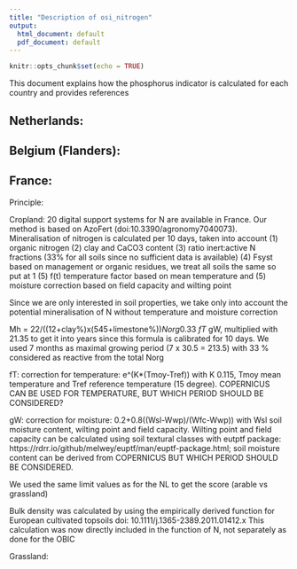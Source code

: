 ```yaml
---
title: "Description of osi_nitrogen"
output:
  html_document: default
  pdf_document: default
---
```


```r
knitr::opts_chunk$set(echo = TRUE)
```

This document explains how the phosphorus indicator is calculated for each country and provides references


## Netherlands:



## Belgium (Flanders): 

## France:

Principle:

Cropland:
20 digital support systems for N are available in France. Our method is based on AzoFert (doi:10.3390/agronomy7040073). 
Mineralisation of nitrogen is calculated per 10 days, taken into account (1) organic nitrogen (2) clay and CaCO3 content (3) ratio inert:active N fractions (33% for all soils since no sufficient data is available) (4) Fsyst based on management or organic residues, we treat all soils the same so put at 1 (5) f(t) temperature factor based on mean temperature and (5) moisture correction based on field capacity and wilting point 

Since we are only interested in soil properties, we take only into account the potential mineralisation of N without temperature and moisture correction 

Mh = 22/((12+clay%)x(545+limestone%))*Norg*0.33 *fT * gW, multiplied with 21.35 to get it into years since this formula is calibrated for 10 days. We used 7 months as maximal growing period (7 x 30.5 = 213.5) with 33 % considered as reactive from the total Norg

fT: correction for temperature: e^(K*(Tmoy-Tref)) with K 0.115, Tmoy mean temperature and Tref reference temperature (15 degree).
COPERNICUS CAN BE USED FOR TEMPERATURE, BUT WHICH PERIOD SHOULD BE CONSIDERED?

gW: correction for moisture: 0.2+0.8((Wsl-Wwp)/(Wfc-Wwp)) with Wsl soil moisture content, wilting point and field capacity. 
Wilting point and field capacity can be calculated using soil textural classes with eutptf package: https://rdrr.io/github/melwey/euptf/man/euptf-package.html; soil moisture content can be derived from COPERNICUS BUT WHICH PERIOD SHOULD BE CONSIDERED. 

We used the same limit values as for the NL to get the score (arable vs grassland)



Bulk density was calculated by using the empirically derived function for European cultivated topsoils  doi: 10.1111/j.1365-2389.2011.01412.x
This calculation was now directly included in the function of N, not separately as done for the OBIC

Grassland:
